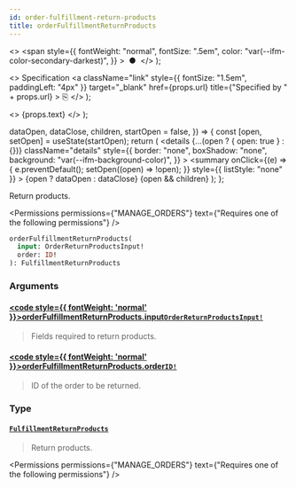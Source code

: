 ```yaml
---
id: order-fulfillment-return-products
title: orderFulfillmentReturnProducts
---
```


  <>
    <span
      style={{
        fontWeight: "normal",
        fontSize: ".5em",
        color: "var(--ifm-color-secondary-darkest)",
      }}
    >
      &nbsp;●&nbsp;
    </span>
  </>
);

  <>
    Specification
    <a
      className="link"
      style={{ fontSize: "1.5em", paddingLeft: "4px" }}
      target="\_blank"
      href={props.url}
      title={"Specified by " + props.url}
    >
      ⎘
    </a>
  </>
);

  <>
    <span className={props.class}>{props.text}</span>
  </>
);


  dataOpen,
  dataClose,
  children,
  startOpen = false,
}) => {
  const [open, setOpen] = useState(startOpen);
  return (
    <details
      {...(open ? { open: true } : {})}
      className="details"
      style={{
        border: "none",
        boxShadow: "none",
        background: "var(--ifm-background-color)",
      }}
    >
      <summary
        onClick={(e) => {
          e.preventDefault();
          setOpen((open) => !open);
        }}
        style={{ listStyle: "none" }}
      >
        {open ? dataOpen : dataClose}
      </summary>
      {open && children}
    </details>
  );
};

Return products.

<Permissions
  permissions={"MANAGE_ORDERS"}
  text={"Requires one of the following permissions"}
/>

```graphql
orderFulfillmentReturnProducts(
  input: OrderReturnProductsInput!
  order: ID!
): FulfillmentReturnProducts
```

### Arguments

#### [<code style={{ fontWeight: 'normal' }}>orderFulfillmentReturnProducts.<b>input</b></code>](#)<Bullet />[`OrderReturnProductsInput!`](../../../api-reference/orders/inputs/order-return-products-input) <Badge class="badge badge--secondary" text="non-null"/> <Badge class="badge badge--secondary" text="input"/> <Badge class="badge badge--secondary" text="orders"/>

> Fields required to return products.

#### [<code style={{ fontWeight: 'normal' }}>orderFulfillmentReturnProducts.<b>order</b></code>](#)<Bullet />[`ID!`](../../../api-reference/miscellaneous/scalars/id) <Badge class="badge badge--secondary" text="non-null"/> <Badge class="badge badge--secondary" text="scalar"/> <Badge class="badge badge--secondary" text="miscellaneous"/>

> ID of the order to be returned.

### Type

#### [`FulfillmentReturnProducts`](../../../api-reference/orders/objects/fulfillment-return-products) <Badge class="badge badge--secondary" text="object"/> <Badge class="badge badge--secondary" text="orders"/>

> Return products.

<Permissions
  permissions={"MANAGE_ORDERS"}
  text={"Requires one of the following permissions"}
/>

